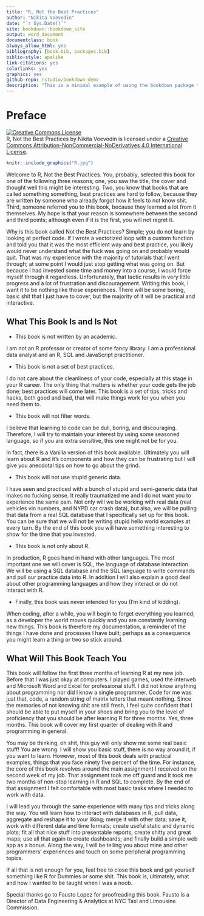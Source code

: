 ```yaml
--- 
title: "R, Not the Best Practices"
author: "Nikita Voevodin"
date: "`r Sys.Date()`"
site: bookdown::bookdown_site
output: word_document
documentclass: book
always_allow_html: yes
bibliography: [book.bib, packages.bib]
biblio-style: apalike
link-citations: yes
colorlinks: yes
graphics: yes
github-repo: rstudio/bookdown-demo
description: "This is a minimal example of using the bookdown package to write a book. The output format for this example is bookdown::gitbook."
---
```


# Preface {-}

::: {.infobox .caution data-latex="{caution}"}

<a rel="license" href="http://creativecommons.org/licenses/by-nc-nd/4.0/"><img alt="Creative Commons License" style="border-width:0" src="https://i.creativecommons.org/l/by-nc-nd/4.0/88x31.png" /></a><br /><span xmlns:dct="http://purl.org/dc/terms/" property="dct:title">R, Not the Best Practices</span> by <span xmlns:cc="http://creativecommons.org/ns#" property="cc:attributionName">Nikita Voevodin</span> is licensed under a <a rel="license" href="http://creativecommons.org/licenses/by-nc-nd/4.0/">Creative Commons Attribution-NonCommercial-NoDerivatives 4.0 International License</a>.

:::


```r
knitr::include_graphics("R.jpg")
``` 

Welcome to R, Not the Best Practices. You, probably, selected this book for one of the following three reasons; one, you saw the title, the cover and thought well this might be interesting. Two, you know that books that are called something something, best practices are hard to follow, because they are written by someone who already forgot how it feels to not know shit. Third, someone referred you to this book, because they learned a lot from it themselves. My hope is that your reason is somewhere between the second and third points; although even if it is the first, you will not regret it. 

Why is this book called Not the Best Practices? Simple; you do not learn by looking at perfect code. If I wrote a vectorized loop with a custom function and told you that it was the most efficient way and best practice, you likely would never understand what the fuck was going on and probably would quit. That was my experience with the majority of tutorials that I went through; at some point I would just stop getting what was going on. But because I had invested some time and money into a course, I would force myself through it regardless. Unfortunately, that tactic results in very little progress and a lot of frustration and discouragement. Writing this book, I want it to be nothing like those experiences. There will be some boring, basic shit that I just have to cover, but the majority of it will be practical and interactive. 

## What This Book Is and Is Not
- This book is not written by an academic.

I am not an R professor or creator of some fancy library. I am a professional data analyst and an R, SQL and JavaScript practitioner.

- This book is not a set of best practices.

I do not care about the cleanliness of your code, especially at this stage in your R career. The only thing that matters is whether your code gets the job done; best practices will come later. This book is a set of tips, tricks and hacks, both good and bad, that will make things work for you when you need them to.

- This book will not filter words.

I believe that learning to code can be dull, boring, and discouraging. Therefore, I will try to maintain your interest by using some seasoned language, so if you are extra sensitive, this one might not be for you. 

::: {.infobox .warning data-latex="{warning}"}

In fact, there is a Vanilla version of this book available. Ultimately you will learn about R and it’s components and how they can be frustrating but I will give you anecdotal tips on how to go about the grind.

::: 


- This book will not use stupid generic data.

I have seen and practiced with a bunch of stupid and semi-generic data that makes no fucking sense. It really traumatized me and I do not want you to experience the same pain. Not only will we be working with real data (real vehicles vin numbers, and NYPD car crash data), but also, we will be pulling that data from a real SQL database that I specifically set up for this book. You can be sure that we will not be writing stupid hello world examples at every turn. By the end of this book you will have something interesting to show for the time that you invested.

- This book is not only about R.

In production, R goes hand in hand with other languages. The most important one we will cover is SQL, the language of database interaction. We will be using a SQL database and the SQL language to write commands and pull our practice data into R. In addition I will also explain a good deal about other programming languages and how they interact or do not interact with R.

- Finally, this book was never intended for you (I’m kind of kidding).

When coding, after a while, you will begin to forget everything you learned; as a developer the world moves quickly and you are constantly learning new things. This book is therefore my documentation, a reminder of the things I have done and processes I have built; perhaps as a consequence you might learn a thing or two so stick around.  

## What Will This Book Teach You

This book will follow the first three months of learning R at my new job. Before that I was just okay at computers. I played games, used the interweb and Microsoft Word and Excel for professional stuff. I did not know anything about programming nor did I know a single programmer. Code for me was just that, code, a random string of matrix letters that meant nothing. Since the memories of not knowing shit are still fresh, I feel quite confident that I should be able to put myself in your shoes and bring you to the level of proficiency that you should be after learning R for three months. Yes, three months. This book will cover my first quarter of dealing with R and programming in general.

You may be thinking, oh shit, this guy will only show me some real basic stuff! You are wrong. I will show you basic stuff, there is no way around it, if you want to learn. However, most of this book deals with practical examples, things that you face ninety five percent of the time. For instance, the core of this book revolves around the main assignment I received on the second week of my job. That assignment took me off guard and it took me two months of non-stop learning in R and SQL to complete. By the end of that assignment I felt comfortable with most basic tasks where I needed to work with data. 

I will lead you through the same experience with many tips and tricks along the way. You will learn how to interact with databases in R, pull data, aggregate and reshape it to your liking; merge it with other data; save it; work with different data and time formats; create useful static and dynamic plots; fit all that nice stuff into presentable reports; create shitty and great maps; use all that again to create dashboards; and finally build a simple web app as a bonus. Along the way, I will be telling you about mine and other programmers’ experiences and touch on some peripheral programming topics.

If all that is not enough for you, feel free to close this book and get yourself something like R for Dummies or some shit. This book is, ultimately, what and how I wanted to be taught when I was a noob.

::: {.infobox .important data-latex="{important}"}

Special thanks go to Fausto Lopez for proofreading this book. Fausto is a Director of Data Engineering & Analytics at NYC Taxi and Limousine Commission.

:::  


